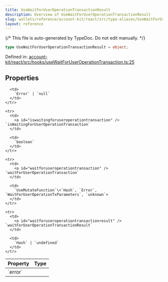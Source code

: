 ```yaml
---
title: UseWaitForUserOperationTransactionResult
description: Overview of UseWaitForUserOperationTransactionResult
slug: wallets/reference/account-kit/react/src/type-aliases/UseWaitForUserOperationTransactionResult
layout: reference
---
```


{/* This file is auto-generated by TypeDoc. Do not edit manually. */}

```ts
type UseWaitForUserOperationTransactionResult = object;
```

Defined in: [account-kit/react/src/hooks/useWaitForUserOperationTransaction.ts:25](https://github.com/alchemyplatform/aa-sdk/blob/9f926c402d1661309abbf8eae8431e52e8c5e53f/account-kit/react/src/hooks/useWaitForUserOperationTransaction.ts#L25)

## Properties

<table>
  <thead>
    <tr>
      <th align="left">Property</th>
      <th align="left">Type</th>
    </tr>
  </thead>

  <tbody>
    <tr>
      <td>
        <a id="error" /> `error`
      </td>

      <td>
        `Error` | `null`
      </td>
    </tr>

    <tr>
      <td>
        <a id="iswaitingforuseroperationtransaction" /> `isWaitingForUserOperationTransaction`
      </td>

      <td>
        `boolean`
      </td>
    </tr>

    <tr>
      <td>
        <a id="waitforuseroperationtransaction" /> `waitForUserOperationTransaction`
      </td>

      <td>
        `UseMutateFunction`\<`Hash`, `Error`, `WaitForUserOperationTxParameters`, `unknown`>
      </td>
    </tr>

    <tr>
      <td>
        <a id="waitforuseroperationtransactionresult" /> `waitForUserOperationTransactionResult`
      </td>

      <td>
        `Hash` | `undefined`
      </td>
    </tr>

  </tbody>
</table>
